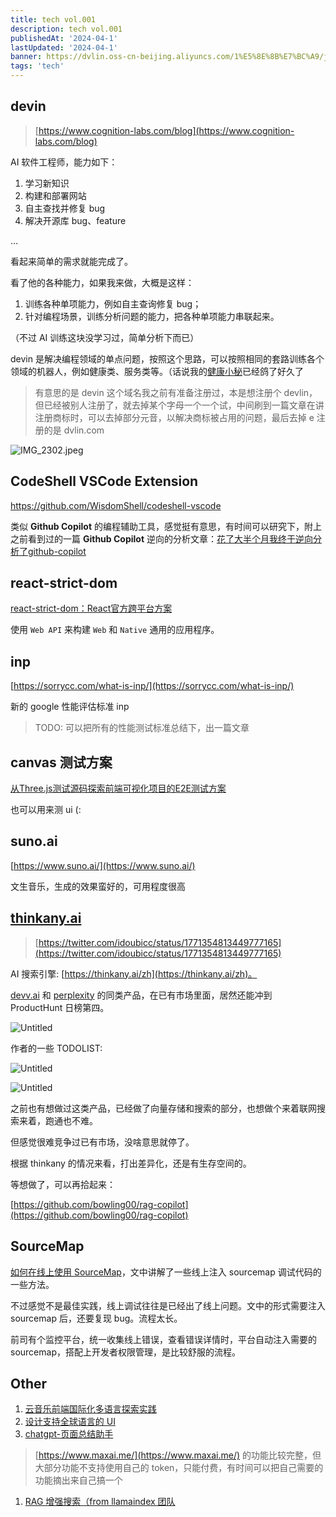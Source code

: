 ```yaml
---
title: tech vol.001
description: tech vol.001
publishedAt: '2024-04-1'
lastUpdated: '2024-04-1'
banner: https://dvlin.oss-cn-beijing.aliyuncs.com/1%E5%8E%8B%E7%BC%A9/jianpan.jpg
tags: 'tech'
---
```


## devin

> [https://www.cognition-labs.com/blog](https://www.cognition-labs.com/blog)
> 

AI 软件工程师，能力如下：

1. 学习新知识
2. 构建和部署网站
3. 自主查找并修复 bug
4. 解决开源库 bug、feature

…

看起来简单的需求就能完成了。

看了他的各种能力，如果我来做，大概是这样：

1. 训练各种单项能力，例如自主查询修复 bug；
2. 针对编程场景，训练分析问题的能力，把各种单项能力串联起来。

（不过 AI 训练这块没学习过，简单分析下而已）

devin 是解决编程领域的单点问题，按照这个思路，可以按照相同的套路训练各个领域的机器人，例如健康类、服务类等。（话说我的[健康小秘](https://github.com/bowling00/health-copilot)已经鸽了好久了

> 有意思的是 devin 这个域名我之前有准备注册过，本是想注册个 devlin，但已经被别人注册了，就去掉某个字母一个一个试，中间刷到一篇文章在讲注册商标时，可以去掉部分元音，以解决商标被占用的问题，最后去掉 e 注册的是 dvlin.com
> 

![IMG_2302.jpeg](vol%20001%20b29bfc30fa2746a58148319df56b6f13/IMG_2302.jpeg)

## **CodeShell VSCode Extension**

https://github.com/WisdomShell/codeshell-vscode

类似 **Github Copilot** 的编程辅助工具，感觉挺有意思，有时间可以研究下，附上之前看到过的一篇 **Github Copilot** 逆向的分析文章：[花了大半个月我终于逆向分析了github-copilot](https://github.com/mengjian-github/copilot-analysis?tab=readme-ov-file#%E8%8A%B1%E4%BA%86%E5%A4%A7%E5%8D%8A%E4%B8%AA%E6%9C%88%E6%88%91%E7%BB%88%E4%BA%8E%E9%80%86%E5%90%91%E5%88%86%E6%9E%90%E4%BA%86github-copilot) 

## **react-strict-dom**

[react-strict-dom：React官方跨平台方案](https://mp.weixin.qq.com/s/jkWNsXKS-W4Qfu59f4ZzQw)

使用 `Web API` 来构建 `Web` 和 `Native` 通用的应用程序。

## inp

[https://sorrycc.com/what-is-inp/](https://sorrycc.com/what-is-inp/) 

新的 google 性能评估标准 inp

> TODO: 可以把所有的性能测试标准总结下，出一篇文章
> 

## canvas 测试方案

[从Three.js测试源码探索前端可视化项目的E2E测试方案](https://mp.weixin.qq.com/s/nNzMgc7U8M1cO-h6r0oHSA)

也可以用来测 ui (:

## suno.ai

[https://www.suno.ai/](https://www.suno.ai/)

文生音乐，生成的效果蛮好的，可用程度很高

## [thinkany.ai](https://thinkany.ai/zh)

> [https://twitter.com/idoubicc/status/1771354813449777165](https://twitter.com/idoubicc/status/1771354813449777165)
> 

AI 搜索引擎: [https://thinkany.ai/zh](https://thinkany.ai/zh)。

[devv.ai](https://devv.ai/) 和 [perplexity](https://www.perplexity.ai/) 的同类产品，在已有市场里面，居然还能冲到 ProductHunt 日榜第四。

![Untitled](vol%20001%20b29bfc30fa2746a58148319df56b6f13/Untitled.png)

作者的一些 TODOLIST:

![Untitled](vol%20001%20b29bfc30fa2746a58148319df56b6f13/Untitled%201.png)

![Untitled](vol%20001%20b29bfc30fa2746a58148319df56b6f13/Untitled%202.png)

之前也有想做过这类产品，已经做了向量存储和搜索的部分，也想做个来着联网搜索来着，跑通也不难。

但感觉很难竞争过已有市场，没啥意思就停了。

根据 thinkany 的情况来看，打出差异化，还是有生存空间的。

等想做了，可以再拾起来：

[https://github.com/bowling00/rag-copilot](https://github.com/bowling00/rag-copilot)

## **SourceMap**

[如何在线上使用 SourceMap](https://mp.weixin.qq.com/s/R9tRwHk9erUypyo3xAfumA)，文中讲解了一些线上注入 sourcemap 调试代码的一些方法。

不过感觉不是最佳实践，线上调试往往是已经出了线上问题。文中的形式需要注入 sourcemap 后，还要复现 bug。流程太长。

前司有个监控平台，统一收集线上错误，查看错误详情时，平台自动注入需要的 sourcemap，搭配上开发者权限管理，是比较舒服的流程。

## Other

1. [云音乐前端国际化多语言探索实践](https://mp.weixin.qq.com/s/y418GoJmDePmUF613JF9iA)
2. [设计支持全球语言的 UI](https://mp.weixin.qq.com/s/yhxedg5wCR7SkJUupD9BUg)
3. [chatgpt-页面总结助手](https://chromewebstore.google.com/detail/chatgpt-%E6%80%BB%E7%BB%93%E5%8A%A9%E6%89%8B/nnjcoododbeemlmmhbfmmkbneniepaog?hl=zh-CN)

> [https://www.maxai.me/](https://www.maxai.me/) 的功能比较完整，但大部分功能不支持使用自己的 token，只能付费，有时间可以把自己需要的功能摘出来自己搞一个
> 
1. [RAG 增强搜索（from llamaindex 团队](https://twitter.com/dotey/status/1743393585217556991)
